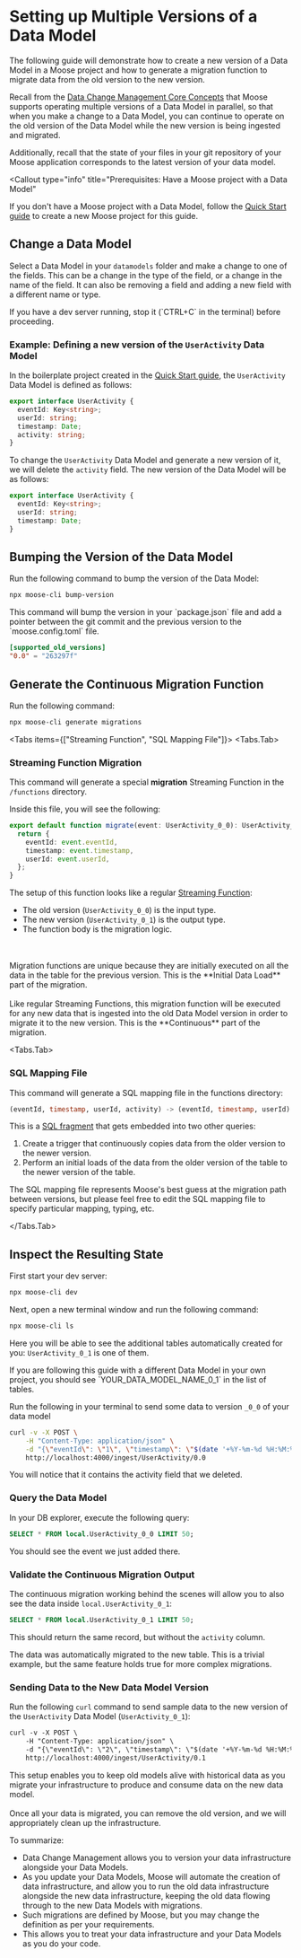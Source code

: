 
# Setting up Multiple Versions of a Data Model

The following guide will demonstrate how to create a new version of a Data Model in a Moose project and how to generate a migration function to migrate data from the old version to the new version.

Recall from the [Data Change Management Core Concepts](/data-models/dcm#core-concepts) that Moose supports operating multiple versions of a Data Model in parallel, so that when you make a change to a Data Model, you can continue to operate on the old version of the Data Model while the new version is being ingested and migrated.

Additionally, recall that the state of your files in your git repository of your Moose application corresponds to the latest version of your data model.

<Callout
  type="info"
  title="Prerequisites: Have a Moose project with a Data Model"
>
  If you don't have a Moose project with a Data Model, follow the [Quick Start
  guide](/quickstart) to create a new Moose project for this guide.
</Callout>

## Change a Data Model

Select a Data Model in your `datamodels` folder and make a change to one of the fields. This can be a change in the type of the field, or a change in the name of the field. It can also be removing a field and adding a new field with a different name or type.

<Callout type="warning" title="Stop your Dev Server ">
  If you have a dev server running, stop it (`CTRL+C` in the terminal) before
  proceeding.
</Callout>

### Example: Defining a new version of the `UserActivity` Data Model

In the boilerplate project created in the [Quick Start guide](/quickstart), the `UserActivity` Data Model is defined as follows:

```ts filename="./app/datamodels/models.ts"
export interface UserActivity {
  eventId: Key<string>;
  userId: string;
  timestamp: Date;
  activity: string;
}
```

To change the `UserActivity` Data Model and generate a new version of it, we will delete the `activity` field. The new version of the Data Model will be as follows:

```ts filename="./app/datamodels/models.ts"
export interface UserActivity {
  eventId: Key<string>;
  userId: string;
  timestamp: Date;
}
```

## Bumping the Version of the Data Model

Run the following command to bump the version of the Data Model:

```bash filename="Terminal" copy
npx moose-cli bump-version
```

<Callout type="info" title="Bumping the version">
This command will bump the version in your `package.json` file and add a pointer between the git commit and the previous version to the `moose.config.toml` file.

```toml filename="./moose.config.toml"
[supported_old_versions]
"0.0" = "263297f"
```

</Callout>

## Generate the Continuous Migration Function

Run the following command:

```bash filename="Terminal" copy
npx moose-cli generate migrations
```

<Tabs items={["Streaming Function", "SQL Mapping File"]}>
  <Tabs.Tab>
  ### Streaming Function Migration
This command will generate a special **migration** Streaming Function in the `/functions` directory.

<FileTree>
  <FileTree.Folder name="app" open>
    <FileTree.Folder name="datamodels" />
    <FileTree.Folder name="functions" open>
      <FileTree.File name="UserActivity_migrate__0_0__0_1.ts" />
    </FileTree.Folder>
  </FileTree.Folder>
</FileTree>

Inside this file, you will see the following:

```ts filename="./app/functions/UserActivity_migrate__0_0__0_1.ts" copy
export default function migrate(event: UserActivity_0_0): UserActivity_0_1 {
  return {
    eventId: event.eventId,
    timestamp: event.timestamp,
    userId: event.userId,
  };
}
```

The setup of this function looks like a regular [Streaming Function](/processing-data):

- The old version (`UserActivity_0_0`) is the input type.
- The new version (`UserActivity_0_1`) is the output type.
- The function body is the migration logic.

<Callout type="info" title="Migrations are a Special Type of Streaming Function">
<br/><br/>
Migration functions are unique because they are initially executed on all the data in the table for the previous version. This is the **Initial Data Load** part of the migration.
<br/><br/>
Like regular Streaming Functions, this migration function will be executed for any new data that is ingested into the old Data Model version in order to migrate it to the new version. This is the **Continuous** part of the migration.
</Callout>
</Tabs.Tab>

<Tabs.Tab>
### SQL Mapping File
This command will generate a SQL mapping file in the functions directory:

```sql filename="./app/functions/UserActivity_migrate__0_0__0_1.sql"
(eventId, timestamp, userId, activity) -> (eventId, timestamp, userId)
```

This is a [SQL fragment](https://clickhouse.com/docs/en/sql-reference/functions)
that gets embedded into two other queries:

1. Create a trigger that continuously copies data from the older version
   to the newer version.
2. Perform an initial loads of the data from the older version of the table to the newer
   version of the table.

<Callout type="warning" title="SQL Mapping File">
  The SQL mapping file represents Moose's best guess at the migration path
  between versions, but please feel free to edit the SQL mapping file to specify
  particular mapping, typing, etc.
</Callout>

</Tabs.Tab>
</Tabs>

## Inspect the Resulting State

First start your dev server:

```bash filename="Terminal" copy
npx moose-cli dev
```

Next, open a new terminal window and run the following command:

```bash filename="Terminal" copy
npx moose-cli ls
```

Here you will be able to see the additional tables automatically created for
you: `UserActivity_0_1` is one of them.

<Callout type="info" title="Not working with the UserActivity Data Model?">
  If you are following this guide with a different Data Model in your own
  project, you should see `YOUR_DATA_MODEL_NAME_0_1` in the list of tables.
</Callout>

Run the following in your terminal to send some data to version `_0_0` of your data model

```bash filename="Terminal" copy
curl -v -X POST \
    -H "Content-Type: application/json" \
    -d "{\"eventId\": \"1\", \"timestamp\": \"$(date '+%Y-%m-%d %H:%M:%S')\", \"userId\": \"1\", \"activity\": \"click\"}" \
    http://localhost:4000/ingest/UserActivity/0.0
```

You will notice that it contains the activity field that we deleted.

### Query the Data Model

In your DB explorer, execute the following query:

```sql filename="Your Database Explorer" copy
SELECT * FROM local.UserActivity_0_0 LIMIT 50;
```

You should see the event we just added there.

### Validate the Continuous Migration Output

The continuous migration working behind the scenes will allow you to also see the data
inside `local.UserActivity_0_1`:

```sql filename="Your Database Explorer" copy
SELECT * FROM local.UserActivity_0_1 LIMIT 50;
```

This should return the same record, but without the `activity`
column.

<Callout type="success" title="Success!">
  The data was automatically migrated to the new table. This is a trivial
  example, but the same feature holds true for more complex migrations.
</Callout>

### Sending Data to the New Data Model Version

Run the following `curl` command to send sample data to the new version of the `UserActivity` Data Model (`UserActivity_0_1`):

```txt filename="Terminal" copy
curl -v -X POST \
    -H "Content-Type: application/json" \
    -d "{\"eventId\": \"2\", \"timestamp\": \"$(date '+%Y-%m-%d %H:%M:%S')\", \"userId\": \"2\"}" \
    http://localhost:4000/ingest/UserActivity/0.1
```

<Callout type="info" title="Data Shows up in the 0_1 table only!">
  This setup enables you to keep old models alive with historical data as you
  migrate your infrastructure to produce and consume data on the new data model.
  <br />
  <br />
  Once all your data is migrated, you can remove the old version, and we will appropriately
  clean up the infrastructure.
</Callout>

To summarize:

- Data Change Management allows you to version your data infrastructure alongside your Data Models.
- As you update your Data Models, Moose will automate the creation of data infrastructure, and allow you to run the
  old data infrastructure alongside the new data infrastructure, keeping the old data
  flowing through to the new Data Models with migrations.
- Such migrations are defined by Moose, but you may change the definition as per your requirements.
- This allows you to treat your data infrastructure and your Data Models as you do your code.
